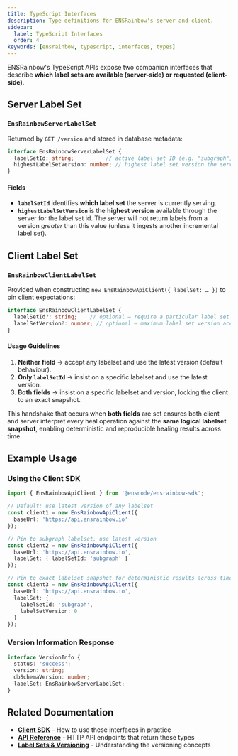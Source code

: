 ```yaml
---
title: TypeScript Interfaces
description: Type definitions for ENSRainbow's server and client.
sidebar:
  label: TypeScript Interfaces
  order: 4
keywords: [ensrainbow, typescript, interfaces, types]
---
```


ENSRainbow's TypeScript APIs expose two companion interfaces that describe **which label sets are available (server-side) or requested (client-side)**.

## Server Label Set

### `EnsRainbowServerLabelSet`

Returned by `GET /version` and stored in database metadata:

```ts
interface EnsRainbowServerLabelSet {
  labelSetId: string;          // active label set ID (e.g. "subgraph")
  highestLabelSetVersion: number; // highest label set version the server has ingested for the label set id
}
```

#### Fields

- **`labelSetId`** identifies **which label set** the server is currently serving.
- **`highestLabelSetVersion`** is the **highest version** available through the server for the label set id. The server will not return labels from a version _greater_ than this value (unless it ingests another incremental label set).

## Client Label Set

### `EnsRainbowClientLabelSet`

Provided when constructing `new EnsRainbowApiClient({ labelSet: … })` to pin client expectations:

```ts
interface EnsRainbowClientLabelSet {
  labelSetId?: string;    // optional – require a particular label set
  labelSetVersion?: number; // optional – maximum label set version accepted
}
```

#### Usage Guidelines

1. **Neither field** → accept any labelset and use the latest version (default behaviour).
2. **Only `labelSetId`** → insist on a specific labelset and use the latest version.
3. **Both fields** → insist on a specific labelset and version, locking the client to an exact snapshot.

This handshake that occurs when **both fields** are set ensures both client and server interpret every heal operation against the **same logical labelset snapshot**, enabling deterministic and reproducible healing results across time.

## Example Usage

### Using the Client SDK

```ts
import { EnsRainbowApiClient } from '@ensnode/ensrainbow-sdk';

// Default: use latest version of any labelset
const client1 = new EnsRainbowApiClient({
  baseUrl: 'https://api.ensrainbow.io'
});

// Pin to subgraph labelset, use latest version
const client2 = new EnsRainbowApiClient({
  baseUrl: 'https://api.ensrainbow.io',
  labelSet: { labelSetId: 'subgraph' }
});

// Pin to exact labelset snapshot for deterministic results across time
const client3 = new EnsRainbowApiClient({
  baseUrl: 'https://api.ensrainbow.io',
  labelSet: { 
    labelSetId: 'subgraph', 
    labelSetVersion: 0 
  }
});
```

### Version Information Response

```ts
interface VersionInfo {
  status: 'success';
  version: string;
  dbSchemaVersion: number;
  labelSet: EnsRainbowServerLabelSet;
}
```

## Related Documentation

- **[Client SDK](/ensrainbow/usage/client-sdk/)** - How to use these interfaces in practice
- **[API Reference](/ensrainbow/usage/api/)** - HTTP API endpoints that return these types
- **[Label Sets & Versioning](/ensrainbow/concepts/label-sets-and-versioning)** - Understanding the versioning concepts 
